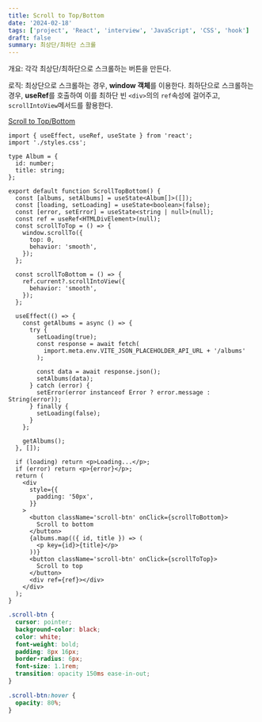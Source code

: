 ```yaml
---
title: Scroll to Top/Bottom
date: '2024-02-18'
tags: ['project', 'React', 'interview', 'JavaScript', 'CSS', 'hook']
draft: false
summary: 최상단/최하단 스크롤
---
```


개요: 각각 최상단/최하단으로 스크롤하는 버튼을 만든다.

로직: 최상단으로 스크롤하는 경우, **window 객체**를 이용한다. 최하단으로 스크롤하는 경우, **useRef**를 호출하여 이를 최하단 빈 `<div>`의의 `ref`속성에 걸어주고, `scrollIntoView`메서드를 활용한다.

[Scroll to Top/Bottom](https://github.com/Valentin1495/React-Projects-for-Interview/tree/main/src/components/Scroll-Top-Bottom)

```tsx:src/components/Scroll-Top-Bottom/scroll-top-bottom.tsx
import { useEffect, useRef, useState } from 'react';
import './styles.css';

type Album = {
  id: number;
  title: string;
};

export default function ScrollTopBottom() {
  const [albums, setAlbums] = useState<Album[]>([]);
  const [loading, setLoading] = useState<boolean>(false);
  const [error, setError] = useState<string | null>(null);
  const ref = useRef<HTMLDivElement>(null);
  const scrollToTop = () => {
    window.scrollTo({
      top: 0,
      behavior: 'smooth',
    });
  };

  const scrollToBottom = () => {
    ref.current?.scrollIntoView({
      behavior: 'smooth',
    });
  };

  useEffect(() => {
    const getAlbums = async () => {
      try {
        setLoading(true);
        const response = await fetch(
          import.meta.env.VITE_JSON_PLACEHOLDER_API_URL + '/albums'
        );

        const data = await response.json();
        setAlbums(data);
      } catch (error) {
        setError(error instanceof Error ? error.message : String(error));
      } finally {
        setLoading(false);
      }
    };

    getAlbums();
  }, []);

  if (loading) return <p>Loading...</p>;
  if (error) return <p>{error}</p>;
  return (
    <div
      style={{
        padding: '50px',
      }}
    >
      <button className='scroll-btn' onClick={scrollToBottom}>
        Scroll to bottom
      </button>
      {albums.map(({ id, title }) => (
        <p key={id}>{title}</p>
      ))}
      <button className='scroll-btn' onClick={scrollToTop}>
        Scroll to top
      </button>
      <div ref={ref}></div>
    </div>
  );
}
```

```css:src/components/Scroll-Top-Bottom/styles.css
.scroll-btn {
  cursor: pointer;
  background-color: black;
  color: white;
  font-weight: bold;
  padding: 8px 16px;
  border-radius: 6px;
  font-size: 1.1rem;
  transition: opacity 150ms ease-in-out;
}

.scroll-btn:hover {
  opacity: 80%;
}
```